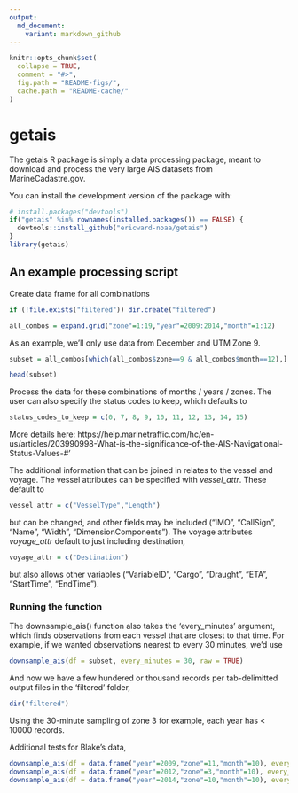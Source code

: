 ```yaml
---
output:
  md_document:
    variant: markdown_github
---
```


<!-- README.md is generated from README.Rmd. Please edit that file -->

```r
knitr::opts_chunk$set(
  collapse = TRUE,
  comment = "#>",
  fig.path = "README-figs/",
  cache.path = "README-cache/"
)
```

# getais

The getais R package is simply a data processing package, meant to download and process the very large AIS datasets from MarineCadastre.gov. 

You can install the development version of the package with:

```r
# install.packages("devtools")
if("getais" %in% rownames(installed.packages()) == FALSE) {
  devtools::install_github("ericward-noaa/getais")
}
library(getais)
```
    
## An example processing script

Create data frame for all combinations

```r
if (!file.exists("filtered")) dir.create("filtered")

all_combos = expand.grid("zone"=1:19,"year"=2009:2014,"month"=1:12)
```

As an example, we'll only use data from December and UTM Zone 9.

```r
subset = all_combos[which(all_combos$zone==9 & all_combos$month==12),]

head(subset)
```

Process the data for these combinations of months / years / zones. The user can also specify the status codes to keep, which defaults to 

```r
status_codes_to_keep = c(0, 7, 8, 9, 10, 11, 12, 13, 14, 15)
```

More details here: https://help.marinetraffic.com/hc/en-us/articles/203990998-What-is-the-significance-of-the-AIS-Navigational-Status-Values-#'

The additional information that can be joined in relates to the vessel and voyage. The vessel attributes can be specified with *vessel_attr*. These default to

```r
vessel_attr = c("VesselType","Length")
```

but can be changed, and other fields may be included ("IMO", "CallSign", "Name", "Width", "DimensionComponents"). The voyage attributes *voyage_attr* default to just including destination,

```r
voyage_attr = c("Destination")
```

but also allows other variables ("VariableID", "Cargo", "Draught", "ETA", "StartTime", "EndTime").  

### Running the function 

The downsample_ais() function also takes the 'every_minutes' argument, which finds observations from each vessel that are closest to that time. For example, if we wanted observations nearest to every 30 minutes, we'd use

```r
downsample_ais(df = subset, every_minutes = 30, raw = TRUE)
```

And now we have a few hundered or thousand records per tab-delimitted output files in the 'filtered' folder,

```r
dir("filtered")
```

Using the 30-minute sampling of zone 3 for example, each year has < 10000 records. 

Additional tests for Blake's data,

```r
downsample_ais(df = data.frame("year"=2009,"zone"=11,"month"=10), every_minutes = 30)
downsample_ais(df = data.frame("year"=2012,"zone"=3,"month"=10), every_minutes = 30)
downsample_ais(df = data.frame("year"=2014,"zone"=10,"month"=10), every_minutes = 30)
```

